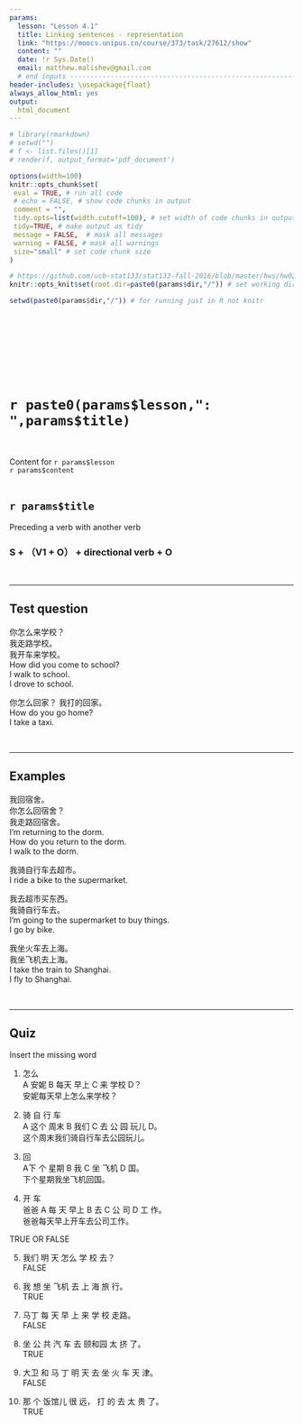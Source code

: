 ```yaml
---
params:
  lesson: "Lesson 4.1"
  title: Linking sentences - representation    
  link: "https://moocs.unipus.cn/course/373/task/27612/show"
  content: ""  
  date: !r Sys.Date()
  email: matthew.malishev@gmail.com    
  # end inputs ---------------------------------------------------------------
header-includes: \usepackage{float}
always_allow_html: yes
output:
  html_document 
---
```


```r
# library(rmarkdown)
# setwd("")
# f <- list.files()[1]
# render(f, output_format='pdf_document')
```

```r
options(width=100)
knitr::opts_chunk$set(
 eval = TRUE, # run all code
 # echo = FALSE, # show code chunks in output 
 comment = "",
 tidy.opts=list(width.cutoff=100), # set width of code chunks in output
 tidy=TRUE, # make output as tidy
 message = FALSE,  # mask all messages
 warning = FALSE, # mask all warnings 
 size="small" # set code chunk size
)

# https://github.com/ucb-stat133/stat133-fall-2016/blob/master/hws/hw02-tables-ggplot.Rmd
knitr::opts_knit$set(root.dir=paste0(params$dir,"/")) # set working dir

setwd(paste0(params$dir,"/")) # for running just in R not knitr
```

\  

\  

\  

\  

# `r paste0(params$lesson,": ",params$title)`    
\  

Content for `r params$lesson`  
`r params$content`      
\  

<!-- ____________________________________________________________________________ -->
<!-- ____________________________________________________________________________ -->
<!-- ____________________________________________________________________________ -->
<!-- start body -->  
  
## `r params$title`      

Preceding a verb with another verb   

### S + （V1 + O） + directional verb + O   

\  

******      
  
## Test question        

你怎么来学校？   
我走路学校。   
我开车来学校。  
How did you come to school?    
I walk to school.    
I drove to school.    

你怎么回家？ 
我打的回家。  
How do you go home?  
I take a taxi.      
 

\  

******      
    
## Examples   



我回宿舍。  
你怎么回宿舍？  
我走路回宿舍。   
I'm returning to the dorm.  
How do you return to the dorm.  
I walk to the dorm.  

我骑自行车去超市。  
I ride a bike to the supermarket.  

我去超市买东西。  
我骑自行车去。  
I'm going to the supermarket to buy things.  
I go by bike.  

我坐火车去上海。  
我坐飞机去上海。  
I take the train to Shanghai.  
I fly to Shanghai.    



\  

******      
  
## Quiz  
  
Insert the missing word  

1.    
怎么  
A 安妮 B 每天  早上  C 来  学校 D？  
安妮每天早上怎么来学校？  

2.  
骑 自 行 车  
A 这个  周末 B  我们 C 去  公 园    玩儿 D。  
这个周末我们骑自行车去公园玩儿。  

3.  
回  
A下 个 星期 B 我 C 坐 飞机 D 国。  
下个星期我坐飞机回国。  

4.  
开  车  
爸爸 A 每  天   早上 B 去 C  公 司 D 工 作。  
爸爸每天早上开车去公司工作。  

TRUE OR FALSE    

5.  
我们  明  天   怎么  学 校   去？  
FALSE  

6.    
我  想   坐  飞机  去  上 海   旅 行。  
TRUE    

7.  
马丁  每  天   早 上   来  学  校  走路。  
FALSE  

8.  
坐 公 共 汽 车   去 颐和园   太  挤 了。  
TRUE  

9.  
大卫  和 马 丁  明  天   去 坐  火 车  天  津。  
FALSE  

10.  
那 个 饭馆儿   很  远，  打 的 去  太 贵  了。  
TRUE  

